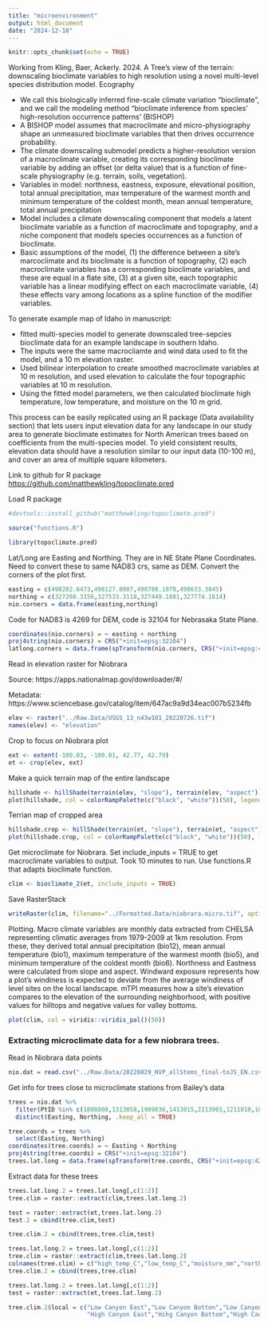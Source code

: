 ```yaml
---
title: "microenvironment"
output: html_document
date: "2024-12-18"
---
```


```r
knitr::opts_chunk$set(echo = TRUE)
```

Working from Kling, Baer, Ackerly. 2024. A Tree's view of the terrain: downscaling bioclimate variables to high resolution using a novel multi-level species distribution model. Ecography

-   We call this biologically inferred fine-scale climate variation "bioclimate", and we call the modeling method "bioclimate inference from species' high-resolution occurrence patterns' (BISHOP)
-   A BISHOP model assumes that macroclimate and micro-physiography shape an unmeasured bioclimate variables that then drives occurrence probability.
-   The climate downscaling submodel predicts a higher-resolution version of a macroclimate variable, creating its corresponding bioclimate variable by adding an offset (or delta value) that is a function of fine-scale physiography (e.g. terrain, soils, vegetation).
-   Variables in model: northness, eastness, exposure, elevational position, total annual precipitation, max temperature of the warmest month and minimum temperature of the coldest month, mean annual temperature, total annual precipitation
-   Model includes a climate downscaling component that models a latent bioclimate variable as a function of macroclimate and topography, and a niche component that models species occurrences as a function of bioclimate.
-   Basic assumptions of the model, (1) the difference between a site's marcoclimate and its bioclimate is a function of topography, (2) each macroclimate variables has a corresponding bioclimate variables, and these are equal in a flate site, (3) at a given site, each topographic variable has a linear modifying effect on each macroclimate variable, (4) these effects vary among locations as a spline function of the modifier variables.

To generate example map of Idaho in manuscript:

-   fitted multi-species model to generate downscaled tree-sepcies bioclimate data for an example landscape in southern Idaho.
-   The inputs were the same macrocliamte and wind data used to fit the model, and a 10 m elevation raster.
-   Used bilinear interpolation to create smoothed macroclimate variables at 10 m resolution, and used elevation to calculate the four topographic variables at 10 m resolution.
-   Using the fitted model parameters, we then calculated bioclimate high temperature, low temperature, and moisture on the 10 m grid.

This process can be easily replicated using an R package (Data availability section) that lets users input elevation data for any landscape in our study area to generate bioclimate estimates for North American trees based on coefficients from the multi-species model. To yield consistent results, elevation data should have a resolution similar to our input data (10-100 m), and cover an area of multiple square kilometers.

Link to github for R package <https://github.com/matthewkling/topoclimate.pred>

Load R package

```r
#devtools::install_github("matthewkling/topoclimate.pred")
```

```r
source("functions.R")
```


```r
library(topoclimate.pred)
```

Lat/Long are Easting and Northing. They are in NE State Plane Coordinates. Need to convert these to same NAD83 crs, same as DEM. Convert the corners of the plot first.

```r
easting = c(498282.6473,498127.8007,498788.1970,498633.3845)          
northing = c(327208.3156,327533.3118,327449.1881,327774.1614)
nio.corners = data.frame(easting,northing)
```

Code for NAD83 is 4269 for DEM, code is 32104 for Nebrasaka State Plane.

```r
coordinates(nio.corners) = ~ easting + northing
proj4string(nio.corners) = CRS("+init=epsg:32104")
latlong.corners = data.frame(spTransform(nio.corners, CRS("+init=epsg:4269")))
```

Read in elevation raster for Niobrara

Source: https://apps.nationalmap.gov/downloader/#/

Metadata: https://www.sciencebase.gov/catalog/item/647ac9a9d34eac007b5234fb

```r
elev <- raster("../Raw.Data/USGS_13_n43w101_20220726.tif")
names(elev) <- "elevation"
```

Crop to focus on Niobrara plot  

```r
ext <- extent(-100.03, -100.01, 42.77, 42.79)
et <- crop(elev, ext)
```

Make a quick terrain map of the entire landscape

```r
hillshade <- hillShade(terrain(elev, "slope"), terrain(elev, "aspect"))
plot(hillshade, col = colorRampPalette(c("black", "white"))(50), legend = F)
```

Terrian map of cropped area

```r
hillshade.crop <- hillShade(terrain(et, "slope"), terrain(et, "aspect"))
plot(hillshade.crop, col = colorRampPalette(c("black", "white"))(50), legend = F)
```

Get microclimate for Niobrara. Set include_inputs = TRUE to get macroclimate variables to output. Took 10 minutes to run. Use functions.R that adapts bioclimate function.

```r
clim <- bioclimate_2(et, include_inputs = TRUE)
```

Save RasterStack

```r
writeRaster(clim, filename="../Formatted.Data/niobrara.micro.tif", options="INTERLEAVE=BAND", overwrite=TRUE)
```

Plotting. Macro climate variables are monthly data extracted from CHELSA representing climatic averages from 1979-2009 at 1km resolution. From these, they derived total annual precipitation (bio12), mean annual temperature (bio1), maximum temperature of the warmest month (bio5), and minimum temperature of the coldest month (bio6). Northness and Eastness were calculated from slope and aspect. Windward exposure represents how a plot's windiness is expected to deviate from the average windiness of level sites on the local landscape. mTPI measures how a site's elevation compares to the elevation of the surrounding neighborhood, with positive values for hilltops and negative values for valley bottoms. 

```r
plot(clim, col = viridis::viridis_pal()(50))
```

### Extracting microclimate data for a few niobrara trees.

Read in Niobrara data points

```r
nio.dat = read.csv("../Raw.Data/20220829_NVP_allStems_final-toJS_EN.csv", row.names = 1)
```

Get info for trees close to microclimate stations from Bailey's data

```r
trees = nio.dat %>%
  filter(PtID %in% c(1808008,1313058,1909036,1413015,2213001,1211010,1807015)) %>%
  distinct(Easting, Northing, .keep_all = TRUE)

```

```r
tree.coords = trees %>%
  select(Easting, Northing)
coordinates(tree.coords) = ~ Easting + Northing
proj4string(tree.coords) = CRS("+init=epsg:32104")
trees.lat.long = data.frame(spTransform(tree.coords, CRS("+init=epsg:4269")))
```

Extract data for these trees

```r
trees.lat.long.2 = trees.lat.long[,c(1:2)]
tree.clim = raster::extract(clim,trees.lat.long.2)
```


```r
test = raster::extract(et,trees.lat.long.2)
test.2 = cbind(tree.clim,test)
```


```r
tree.clim.2 = cbind(trees,tree.clim,test)
```


```r
trees.lat.long.2 = trees.lat.long[,c(1:2)]
tree.clim = raster::extract(clim,trees.lat.long.2)
colnames(tree.clim) = c("high_temp_C","low_temp_C","moisture_mm","northness","eastness","windward_exposure","mTPI","macro_bio1_mean_annual_temp_C","macro_bio12_total_annual_precip_mm","macro_bio5_max_temp_warm_month_C","macro_bi06_min_temp_cold_month_C")
tree.clim.2 = cbind(trees,tree.clim)
```

```r
trees.lat.long.2 = trees.lat.long[,c(1:2)]
test = raster::extract(et,trees.lat.long.2)
```


```r
tree.clim.2$local = c("Low Canyon East","Low Canyon Botton","Low Canyon West",
                      "High Canyon East","Hihg Canyon Bottom","High Canyon West","Upland")
```


